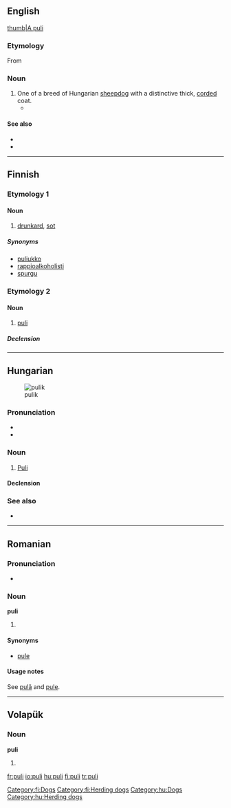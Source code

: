==English==

[[image:PuliDog.jpg|thumb|A puli]]

===Etymology===
From {{etyl|hu|en}}

{{etystub}}

===Noun===
{{en-noun|pulik|pl2=pulis}}

# One of a breed of Hungarian [[sheepdog]] with a distinctive thick, [[corded]] coat.
#* {{quote-news|year=2009|date=February 11|author=Katie Thomas|title=10-Year-Old Spaniel Completes Comeback|work=New York Times|url=http://www.nytimes.com/2009/02/11/sports/othersports/11dogs.html
|passage=Other dogs competing in Best in Show were a standard poodle, a Scottish terrier, a '''puli''', a Brussels griffon and a Scottish deerhound. }}

====See also====
* {{pedialite}}
* {{commonslite}}

----

==Finnish==
{{wikipedia|lang=fi}}

===Etymology 1===

====Noun====
{{fi-noun}}

# [[drunkard]], [[sot]] {{gloss|one who is badly addicted with alcohol, to the point where the person is completely dependent on it}}

=====Synonyms=====
* [[puliukko]]
* [[rappioalkoholisti]]
* [[spurgu]]

===Etymology 2===

====Noun====
{{fi-noun}}

# [[puli#English|puli]]

=====Declension=====
{{fi-decl-risti|pul}}

[[Category:fi:Dogs]]
[[Category:fi:Herding dogs]]

----

==Hungarian==
[[File:Puli 30.jpg|thumb|pulik]]

===Pronunciation===
* {{IPA|/ˈpuli/|lang=hu}}
* {{hyphenation|pu|li}}

===Noun===
{{hu-noun|k}}

# [[Puli]]

====Declension====
{{hu-decl-k-back|pul|i}}{{hu-pos-tok|puli|ja}}

===See also===
* {{pedialite|lang=hu}}

[[Category:hu:Dogs]]
[[Category:hu:Herding dogs]]

----

==Romanian==

===Pronunciation===
* {{IPA|[pulʲ]|lang=ro}}

===Noun===
'''puli''' {{f|p}}

# {{plural of|pulă|lang=ro}}

====Synonyms====
* [[pule]]

====Usage notes====
See [[pulă]] and [[pule#Usage notes|pule]].

----

==Volapük==

===Noun===
'''puli'''

# {{accusative of|pul|lang=vo}}

[[fr:puli]]
[[io:puli]]
[[hu:puli]]
[[fi:puli]]
[[tr:puli]]